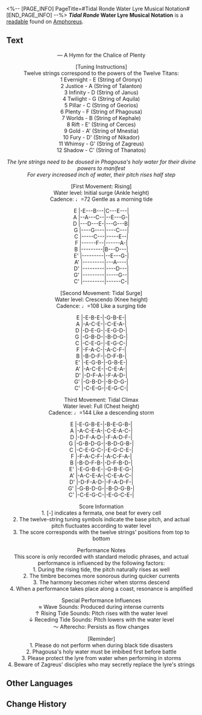 <%-- [PAGE_INFO]
PageTitle=#Tidal Ronde Water Lyre Musical Notation#
[END_PAGE_INFO] --%>
{{Readable Infobox
|id           = 447
|partIds      = 190749
|title        = ''Tidal Ronde'' Water Lyre Musical Notation
|image        = Item Tidal Ronde Water Lyre Musical Notation.png
|world        = Amphoreus
|parts        = 1
|author       = <!--to be added-->
|description  = A water lyre music score, recorded with the ''Tidal Ronde'' tune that garnered great prestige among Phagousa's disciples.
|part1        = ''Tidal Ronde'' Water Lyre Musical Notation
|source1      = {{cx|Source missing}}
|characters   = Aquila; Cerces; Georios; Janus; Kephale; Mnestia; Nikador; Oronyx; Phagousa; Talanton; Thanatos; Zagreus
|factions     = 
}}
'''''Tidal Ronde'' Water Lyre Musical Notation''' is a [[readable]] found on [[Amphoreus]].
<!--
==Location==
{{Map Embed|<map name>|<marker id>}}
-->
==Text==
<div align="center">&mdash; A Hymn for the Chalice of Plenty

[Tuning Instructions]<br />
Twelve strings correspond to the powers of the Twelve Titans:<br />
1  Evernight - E   (String of Oronyx)<br />
2  Justice - A   (String of Talanton)<br />
3  Infinity - D   (String of Janus)<br />
4 Twilight - G   (String of Aquila)<br />
5  Pillar - C   (String of Georios)<br />
6  Plenty - F   (String of Phagousa)<br />
7  Worlds - B   (String of Kephale)<br />
8 Rift - E'  (String of Cerces)<br />
9  Gold - A'  (String of Mnestia)<br />
10 Fury - D'  (String of Nikador)<br />
11  Whimsy - G'  (String of Zagreus)<br />
12  Shadow - C'  (String of Thanatos)

''The lyre strings need to be doused in Phagousa's holy water for their divine powers to manifest''<br />
''For every increased inch of water, their pitch rises half step''

[First Movement: Rising]<br />
Water level: Initial surge (Ankle height)<br />
Cadence: ♩=72 Gentle as a morning tide

E  &vert;-E---B---&vert;C---E---&vert;<br />
A  &vert;--A---C--&vert;--E---G-&vert;<br />
D  &vert;---D---E-&vert;---G---B&vert;<br />
G  &vert;----G----&vert;----C---&vert;<br />
C  &vert;-----C---&vert;-----E--&vert;<br />
F  &vert;------F--&vert;------A-&vert;<br />
B  &vert;---------&vert;B---D---&vert;<br />
E' &vert;---------&vert;--E---G-&vert;<br />
A' &vert;---------&vert;---A----&vert;<br />
D' &vert;---------&vert;----D---&vert;<br />
G' &vert;---------&vert;-----G--&vert;<br />
C' &vert;---------&vert;------C-&vert;

[Second Movement: Tidal Surge]<br />
Water level: Crescendo (Knee height)<br />
Cadence: ♩=108 Like a surging tide

E  &vert;-E-B-E-&vert;-G-B-E-&vert;<br />
A  &vert;-A-C-E-&vert;-C-E-A-&vert;<br />
D  &vert;-D-E-G-&vert;-E-G-D-&vert;<br />
G  &vert;-G-B-D-&vert;-B-D-G-&vert;<br />
C  &vert;-C-E-G-&vert;-E-G-C-&vert;<br />
F  &vert;-F-A-C-&vert;-A-C-F-&vert;<br />
B  &vert;-B-D-F-&vert;-D-F-B-&vert;<br />
E' &vert;-E-G-B-&vert;-G-B-E-&vert;<br />
A' &vert;-A-C-E-&vert;-C-E-A-&vert;<br />
D' &vert;-D-F-A-&vert;-F-A-D-&vert;<br />
G' &vert;-G-B-D-&vert;-B-D-G-&vert;<br />
C' &vert;-C-E-G-&vert;-E-G-C-&vert;

Third Movement: Tidal Climax<br />
Water level: Full (Chest height)<br />
Cadence: ♩=144 Like a descending storm

E  &vert;-E-G-B-E-&vert;-B-E-G-B-&vert;<br />
A  &vert;-A-C-E-A-&vert;-C-E-A-C-&vert;<br />
D  &vert;-D-F-A-D-&vert;-F-A-D-F-&vert;<br />
G  &vert;-G-B-D-G-&vert;-B-D-G-B-&vert;<br />
C  &vert;-C-E-G-C-&vert;-E-G-C-E-&vert;<br />
F  &vert;-F-A-C-F-&vert;-A-C-F-A-&vert;<br />
B  &vert;-B-D-F-B-&vert;-D-F-B-D-&vert;<br />
E' &vert;-E-G-B-E-&vert;-G-B-E-G-&vert;<br />
A' &vert;-A-C-E-A-&vert;-C-E-A-C-&vert;<br />
D' &vert;-D-F-A-D-&vert;-F-A-D-F-&vert;<br />
G' &vert;-G-B-D-G-&vert;-B-D-G-B-&vert;<br />
C' &vert;-C-E-G-C-&vert;-E-G-C-E-&vert;

Score Information<br />
1. [-] indicates a fermata, one beat for every cell<br />
2. The twelve-string tuning symbols indicate the base pitch, and actual pitch fluctuates according to water level<br />
3. The score corresponds with the twelve strings' positions from top to bottom

Performance Notes<br />
This score is only recorded with standard melodic phrases, and actual performance is influenced by the following factors:<br />   1. During the rising tide, the pitch naturally rises as well<br />   2. The timbre becomes more sonorous during quicker currents<br />    3. The harmony becomes richer when storms descend<br />   4. When a performance takes place along a coast, resonance is amplified

Special Performance Influences<br />   ≈ Wave Sounds: Produced during intense currents<br />   ↑ Rising Tide Sounds: Pitch rises with the water level<br />   ↓ Receding Tide Sounds: Pitch lowers with the water level<br />  ～ Afterecho: Persists as flow changes

[Reminder]<br />
1. Please do not perform when during black tide disasters<br />
2. Phagousa's holy water must be imbibed first before battle<br />
3. Please protect the lyre from water when performing in storms<br />
4. Beware of Zagreus' disciples who may secretly replace the lyre's strings</div>

<!--
==Trivia==
* 
-->
==Other Languages==
{{Other Languages
|en   = ''Tidal Ronde'' Water Lyre Musical Notation
|zhs  = 《潮汐轮舞》水漫琴简谱
|zht  = 《潮汐輪舞》水漫琴簡譜
|ja   = 『潮汐のロンド』水溢琴の楽譜
|ko   = ≪조수의 춤≫ 물의 오르간 악보
|es   = Notación musical de la lira de agua «Baile de la marea»
|fr   = Partition de ''La Ronde des marées'' pour aqualyre
|ru   = «Приливное рондо»: партитура для водной лиры
|th   = บทเพลงเครื่องสายวารี "ระบำแห่งวังวนกระแสธารา"
|vi   = Ký Âm Bằng Số Đàn Lyre Nước Bài "Vũ Điệu Thủy Triều"
|de   = Partitur „Gezeitenreigen“ für die Wasserleier
|id   = Partitur Lira Air "Tarian Siklus Ombak"
|pt   = Notação Musical de Lira Aquática "Maré Circular"
}}

==Change History==
{{Change History|3.0}}